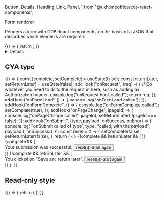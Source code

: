 <!-- Global imports -->

  Button,
  Details,
  Heading,
  Link,
  Panel,
} from "@ukhomeoffice/cop-react-components";

<!-- Local imports -->


<!-- JSON documents -->


<Meta
  title='Components/Form renderer'
  id='D-FormRenderer'
  component={FormRenderer}
  decorators={[withMock]}
/>

<Heading size='xl' caption='Components'>
  Form renderer
</Heading>

Renders a form with <Link href="https://ukhomeoffice.github.io/cop-react-components/?path=/docs/d-alert--default-story">COP React components</Link>,
on the basis of a <Link href="/?path=/docs/f-json-form">JSON</Link> that describes which elements are required.

<Canvas withToolbar>
  <Story
    name='Default'
    parameters={{
      mockData: [
        {
          url: `${USER_PROFILE_DATA.urls.refData}/areYouACivilServant`,
          method: "GET",
          status: 200,
          response: CIVIL_SERVANT,
        },
        {
          url: `${USER_PROFILE_DATA.urls.refData}/grade`,
          method: "GET",
          status: 200,
          response: GRADE,
        },
        {
          url: `${USER_PROFILE_DATA.urls.refData}/team`,
          method: "GET",
          status: 200,
          response: TEAMS,
        },
      ],
    }}
  >
    {() => {
      return <FormRenderer {...USER_PROFILE} data={USER_PROFILE_DATA} />;
    }}
  </Story>
</Canvas>

<Details summary='Properties' className='no-indent'>
  <ArgsTable of={FormRenderer} />
</Details>

## CYA type

<Canvas>
  <Story name='CYA'>
    {() => {
      const [complete, setComplete] = useState(false);
      const [returnLater, setReturnLater] = useState(false);
      addHook("onRequest", (req) => {
        // Do whatever you need to do to the request in here, such as adding an Authorization header.
        console.log("onRequest hook called");
        return req;
      });
      addHook("onFormLoad", () => {
        console.log("onFormLoad called");
      });
      addHook("onFormComplete", () => {
        console.log("onFormComplete called");
        setComplete(true);
      });
      addHook("onPageChange", (pageId) => {
        console.log("onPageChange called", pageId);
        setReturnLater(!!pageId === false);
      });
      addHook("onSubmit", (type, payload, onSuccess, onError) => {
        console.log(
          "onSubmit called of type",
          type,
          "called, with the payload",
          payload
        );
        onSuccess();
      });
      const reset = () => {
        setComplete(false);
        setReturnLater(false);
      };
      return (
        <>
          {!complete && !returnLater && (
            <FormRenderer {...FIRST_FORM} data={{}} />
          )}
          {complete && (
            <div>
              <Panel title='Submission successful'>
                Your submission was successful.
              </Panel>
              <Button onClick={() => reset()}>Start again</Button>
            </div>
          )}
          {!complete && returnLater && (
            <div>
              <Panel title='Saved to return later'>
                You clicked on "Save and return later".
              </Panel>
              <Button onClick={() => reset()}>Start again</Button>
            </div>
          )}
        </>
      );
    }}
  </Story>
</Canvas>

## Read-only style

<Canvas>
  <Story
    name='Read-only style'
    parameters={{
      mockData: [
        {
          url: `${USER_PROFILE_DATA.urls.refData}/areYouACivilServant`,
          method: "GET",
          status: 200,
          response: CIVIL_SERVANT,
        },
        {
          url: `${USER_PROFILE_DATA.urls.refData}/grade`,
          method: "GET",
          status: 200,
          response: GRADE,
        },
        {
          url: `${USER_PROFILE_DATA.urls.refData}/team`,
          method: "GET",
          status: 200,
          response: TEAMS,
        },
      ],
    }}
  >
    {() => {
      return (
        <FormRenderer
          {...USER_PROFILE}
          data={USER_PROFILE_DATA}
          summaryListClassModifiers='no-border'
          hide_title={true}
          noChangeAction={true}
        />
      );
    }}
  </Story>
</Canvas>
